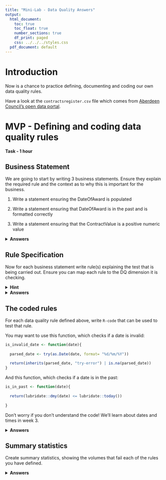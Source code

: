 ```yaml
---
title: "Mini-Lab - Data Quality Answers"
output:
  html_document:
    toc: true
    toc_float: true
    number_sections: true
    df_print: paged
    css: ../../../styles.css
  pdf_document: default
---
```


# Introduction

Now is a chance to practice defining, documenting and coding our own data quality rules.

Have a look at the `contractsregister.csv` file which comes from [Aberdeen Council's open data portal](https://www.aberdeenshire.gov.uk/online/open-data/).

# MVP - Defining and coding data quality rules
**Task - 1 hour**

## Business Statement

We are going to start by writing 3 business statements. Ensure they explain the required rule and the context as to why this is important for the business.

1. Write a statement ensuring the DateOfAward is populated

2. Write a statement ensuring that DateOfAward is in the past and is formatted correctly

3. Write a statement ensuring that the ContractValue is a positive numeric value

<details>
<summary>**Answers**</summary>

1. The date of award cannot be empty as this is a mandatory system field

2. The date of award should be a valid date formatted dd/mm/yyyy. The value should be either today's date or in the past. This field is used to identify when contracts require review.

3. The contract value must be populated with a positive numeric value. Negative or zero contract values are not valid.

</details>

## Rule Specification

Now for each business statement write rule(s) explaining the test that is being carried out. Ensure you can map each rule to the DQ dimension it is checking.

<details>
<summary>**Hint**</summary>

You may need more than one rule per business statement

</details>

<details>
<summary>**Answers**</summary>

1a. DateOfAward not empty or equal to "(blank)" - **completeness**

2a. DateOfAward should be formatted as 'dd/mm/yyyy' and should be a valid date - **validity**

2b. DateOfAward should be today's date or in the past - **validity**

3a. The ContractValue is not empty - **completeness**

3b. The ContactValue is greater than zero - **validity**

</details>

## The coded rules

For each data quality rule defined above, write `R-code` that can be used to test that rule.

You may want to use this function, which checks if a date is invalid:

```r
is_invalid_date <- function(date){
 
  parsed_date <- try(as.Date(date, format= "%d/%m/%Y"))
  
  return(inherits(parsed_date, "try-error") | is.na(parsed_date))
}
```

And this function, which checks if a date is in the past:

```r
is_in_past <- function(date){
  
  return(lubridate::dmy(date) <= lubridate::today())
  
}
```

Don't worry if you don't understand the code! We'll learn about dates and times in week 3.

<details>
<summary>**Answers**</summary>

```r
library(readr)
library(lubridate)

contracts <- read_csv("data/contractsregister.csv")

rule1a <- contracts$DateOfAward == "(blank)" |
  contracts$DateOfAward == "" |
  is.na(contracts$DateOfAward)

rule2a <- is_invalid_date(contracts$DateOfAward)

rule2b <- rule2a | !is_in_past(contracts$DateOfAward)

rule3a <- is.na(contracts$ContractValue)

rule3b <- contracts$ContractValue <= 0  
```


</details>


## Summary statistics 

Create summary statistics, showing the volumes that fail each of the rules you have defined.

<details>
<summary>**Answers**</summary>

```r
sum(rule1a)
sum(rule2a)
sum(rule2b)
sum(rule3a)
sum(rule3b)
```

</details>







